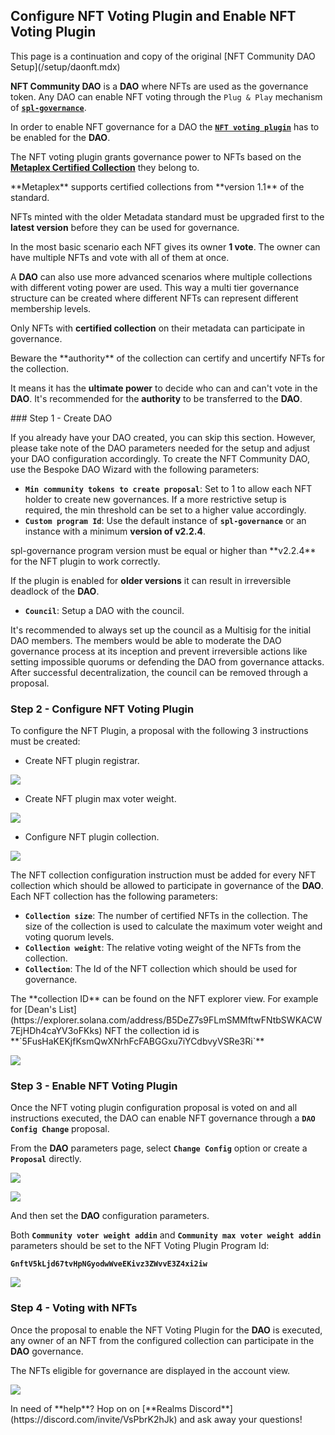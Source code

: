 
## Configure NFT Voting Plugin and Enable NFT Voting Plugin

<Callout type="default" emoji="🔮">
This page is a continuation and copy of the original [NFT Community DAO Setup](/setup/daonft.mdx)
</Callout>

**NFT Community DAO** is a **DAO** where NFTs are used as the governance token. Any DAO can enable NFT voting through the `Plug & Play` mechanism of [**`spl-governance`**](https://github.com/solana-labs/solana-program-library/blob/master/governance/README.md).

In order to enable NFT governance for a DAO the [**`NFT voting plugin`**](https://github.com/solana-labs/governance-program-library) has to be enabled for the **DAO**.

The NFT voting plugin grants governance power to NFTs based on the [**Metaplex Certified Collection**](https://www.metaplex.com/posts/certified-collections) they belong to.&#x20;

<Callout type="info" emoji="ℹ️">
**Metaplex** supports certified collections from **version 1.1** of the standard.

NFTs minted with the older Metadata standard must be upgraded first to the **latest version** before they can be used for governance.
</Callout>

In the most basic scenario each NFT gives its owner **1 vote**. The owner can have multiple NFTs and vote with all of them at once.

A **DAO** can also use more advanced scenarios where multiple collections with different voting power are used. This way a multi tier governance structure can be created where different NFTs can represent different membership levels.

Only NFTs with **certified collection** on their metadata can participate in governance.

<Callout type="error" emoji="🚨">
Beware the **authority** of the collection can certify and uncertify NFTs for the collection.

It means it has the **ultimate power** to decide who can and can't vote in the **DAO**. It's recommended for the **authority** to be transferred to the **DAO**.
</Callout>

<Steps>
### Step 1 - Create DAO

If you already have your DAO created, you can skip this section. However, please take note of the DAO parameters needed for the setup and adjust your DAO configuration accordingly. To create the NFT Community DAO, use the Bespoke DAO Wizard with the following parameters:

* **`Min community tokens to create proposal`**: Set to 1 to allow each NFT holder to create new governances. If a more restrictive setup is required, the min threshold can be set to a higher value accordingly.
* **`Custom program Id`**: Use the default instance of **`spl-governance`** or an instance with a minimum **version of v2.2.4**.

<Callout type="error" emoji="🚨">
spl-governance program version must be equal or higher than **v2.2.4** for the NFT plugin to work correctly.

If the plugin is enabled for **older versions** it can result in irreversible deadlock of the **DAO**.
</Callout>

* **`Council`**: Setup a DAO with the council.

<Callout type="info" emoji="ℹ️">
It's recommended to always set up the council as a Multisig for the initial DAO members. The members would be able to moderate the DAO governance process at its inception and prevent irreversible actions like setting impossible quorums or defending the DAO from governance attacks. After successful decentralization, the council can be removed through a proposal​.
</Callout>

### Step 2 - Configure NFT Voting Plugin

To configure the NFT Plugin, a proposal with the following 3 instructions must be created:

* Create NFT plugin registrar.

![](../source/createadao\nftplugin_step1.png)

* Create NFT plugin max voter weight.

![](../source/createadao\nftplugin_step2.png)

* Configure NFT plugin collection.

![](../source/createadao\nftplugin_step3.png)

The NFT collection configuration instruction must be added for every NFT collection which should be allowed to participate in governance of the **DAO**. Each NFT collection has the following parameters:

* **`Collection size`**: The number of certified NFTs in the collection. The size of the collection is used to calculate the maximum voter weight and voting quorum levels.
* **`Collection weight`**: The relative voting weight of the NFTs from the collection.
* **`Collection`**: The Id of the NFT collection which should be used for governance​.

<Callout type="default" emoji="🆔">
The **collection ID** can be found on the NFT explorer view. For example for [Dean's List](https://explorer.solana.com/address/B5DeZ7s9FLmSMMftwFNtbSWKACW7EjHDh4caYV3oFKks) NFT the collection id is **`5FusHaKEKjfKsmQwXNrhFcFABGGxu7iYCdbvyVSRe3Ri`**
</Callout>

![](../source/createadao\nftplugin_step4.png)

### Step 3 - Enable NFT Voting Plugin

Once the NFT voting plugin configuration proposal is voted on and all instructions executed, the DAO can enable NFT governance through a **`DAO Config Change`** proposal.

From the **DAO** parameters page, select **`Change Config`** option or create a **`Proposal`** directly.

![](../source/createadao\nftplugin_step5.png)

![](../source/createadao\nftplugin_step6.png)

And then set the **DAO** configuration parameters.

Both **`Community voter weight addin`** and **`Community max voter weight addin`** parameters should be set to the NFT Voting Plugin Program Id:

**`GnftV5kLjd67tvHpNGyodwWveEKivz3ZWvvE3Z4xi2iw`**

![](../source/createadao\nftplugin_step7.png)

### Step 4 - Voting with NFTs

Once the proposal to enable the NFT Voting Plugin for the **DAO** is executed, any owner of an NFT from the configured collection can participate in the **DAO** governance.

The NFTs eligible for governance are displayed in the account view.

![](../source/createadao\nftplugin_step8.png)
</Steps>

<Callout type="default" emoji="👉">
In need of **help**? Hop on on [**Realms Discord**](https://discord.com/invite/VsPbrK2hJk) and ask away your questions!
</Callout>